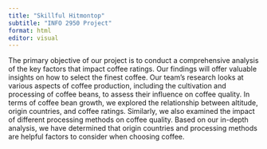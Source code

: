 ```yaml
---
title: "Skillful Hitmontop"
subtitle: "INFO 2950 Project"
format: html
editor: visual
---
```


The primary objective of our project is to conduct a comprehensive analysis of the key factors that impact coffee ratings. Our findings will offer valuable insights on how to select the finest coffee. Our team's research looks at various aspects of coffee production, including the cultivation and processing of coffee beans, to assess their influence on coffee quality. In terms of coffee bean growth, we explored the relationship between altitude, origin countries, and coffee ratings. Similarly, we also examined the impact of different processing methods on coffee quality. Based on our in-depth analysis, we have determined that origin countries and processing methods are helpful factors to consider when choosing coffee.
